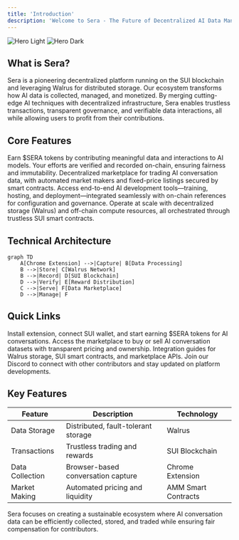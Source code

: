 ```yaml
---
title: 'Introduction'
description: 'Welcome to Sera - The Future of Decentralized AI Data Management'
---
```


<img
  className="block dark:hidden"
  src="/images/hero-light.svg"
  alt="Hero Light"
/>
<img
  className="hidden dark:block"
  src="/images/hero-dark.svg"
  alt="Hero Dark"
/>

## What is Sera?

Sera is a pioneering decentralized platform running on the SUI blockchain and leveraging Walrus for distributed storage. Our ecosystem transforms how AI data is collected, managed, and monetized. By merging cutting-edge AI techniques with decentralized infrastructure, Sera enables trustless transactions, transparent governance, and verifiable data interactions, all while allowing users to profit from their contributions.

## Core Features

<CardGroup cols={2}>
  <Card
    title="AI-To-Earn"
    icon="robot"
    href="/features/ai-to-earn"
  >
    Earn $SERA tokens by contributing meaningful data and interactions to AI models. Your efforts are verified and recorded on-chain, ensuring fairness and immutability.
  </Card>
  <Card
    title="AI Data Marketplace"
    icon="store"
    href="/features/marketplace"
  >
    Decentralized marketplace for trading AI conversation data, with automated market makers and fixed-price listings secured by smart contracts.
  </Card>
  <Card
    title="AI Tools Suite"
    icon="toolbox"
    href="/features/ai-tools"
  >
    Access end-to-end AI development tools—training, hosting, and deployment—integrated seamlessly with on-chain references for configuration and governance.
  </Card>
  <Card
    title="Decentralized Infrastructure"
    icon="network-wired"
    href="/features/infrastructure"
  >
    Operate at scale with decentralized storage (Walrus) and off-chain compute resources, all orchestrated through trustless SUI smart contracts.
  </Card>
</CardGroup>

## Technical Architecture

```mermaid
graph TD
    A[Chrome Extension] -->|Capture| B[Data Processing]
    B -->|Store| C[Walrus Network]
    B -->|Record| D[SUI Blockchain]
    D -->|Verify| E[Reward Distribution]
    C -->|Serve| F[Data Marketplace]
    D -->|Manage| F
```

## Quick Links

<CardGroup cols={2}>
  <Card
    title="Start Contributing"
    icon="play"
    href="/quickstart"
  >
    Install extension, connect SUI wallet, and start earning $SERA tokens for AI conversations.
  </Card>
  <Card
    title="Trade Data"
    icon="store"
    href="/guides/marketplace"
  >
    Access the marketplace to buy or sell AI conversation datasets with transparent pricing and ownership.
  </Card>
  <Card
    title="Developer Docs"
    icon="code"
    href="/technical/architecture"
  >
    Integration guides for Walrus storage, SUI smart contracts, and marketplace APIs.
  </Card>
  <Card
    title="Community"
    icon="discord"
    href="https://discord.gg/sera"
  >
    Join our Discord to connect with other contributors and stay updated on platform developments.
  </Card>
</CardGroup>

## Key Features

| Feature | Description | Technology |
|---------|-------------|------------|
| Data Storage | Distributed, fault-tolerant storage | Walrus |
| Transactions | Trustless trading and rewards | SUI Blockchain |
| Data Collection | Browser-based conversation capture | Chrome Extension |
| Market Making | Automated pricing and liquidity | AMM Smart Contracts |

<Note>
Sera focuses on creating a sustainable ecosystem where AI conversation data can be efficiently collected, stored, and traded while ensuring fair compensation for contributors.
</Note>